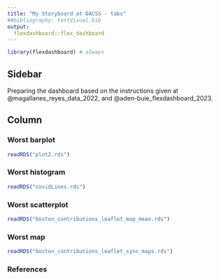 ```yaml
---
title: "My Storyboard at DACSS - tabs"
##bibliography: testVisual.bib
output: 
  flexdashboard::flex_dashboard
---
```


```r
library(flexdashboard) # always
```

## Sidebar {.sidebar}


Preparing the dashboard based on the instructions given at @magallanes_reyes_data_2022, and @aden-buie_flexdashboard_2023.

## Column {.tabset .tabset-fade}


### Worst barplot

```r
readRDS("plot2.rds")
```


### Worst histogram

```r
readRDS("covidLines.rds")
```

### Worst scatterplot

```r
readRDS("boston_contributions_leaflet_map_mean.rds")
```


### Worst map

```r
readRDS("boston_contributions_leaflet_sync_maps.rds")
```


### References 
